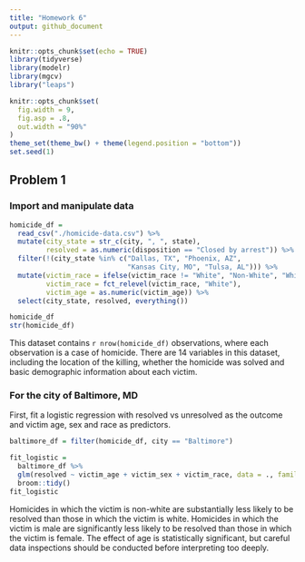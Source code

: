 ```yaml
---
title: "Homework 6"
output: github_document
---
```


```r
knitr::opts_chunk$set(echo = TRUE)
library(tidyverse)
library(modelr)
library(mgcv)
library("leaps")

knitr::opts_chunk$set(
  fig.width = 9,
  fig.asp = .8,
  out.width = "90%"
)
theme_set(theme_bw() + theme(legend.position = "bottom"))
set.seed(1)
```

## Problem 1

### Import and manipulate data

```r
homicide_df = 
  read_csv("./homicide-data.csv") %>% 
  mutate(city_state = str_c(city, ", ", state),
         resolved = as.numeric(disposition == "Closed by arrest")) %>% 
  filter(!(city_state %in% c("Dallas, TX", "Phoenix, AZ", 
                             "Kansas City, MO", "Tulsa, AL"))) %>% 
  mutate(victim_race = ifelse(victim_race != "White", "Non-White", "White"),
         victim_race = fct_relevel(victim_race, "White"),
         victim_age = as.numeric(victim_age)) %>% 
  select(city_state, resolved, everything())

homicide_df
str(homicide_df)
```

This dataset contains `r nrow(homicide_df)` observations, where each observation is a case of homicide. There are 14 variables in this dataset, including the location of the killing, whether the homicide was solved and basic demographic information about each victim.

### For the city of Baltimore, MD

First, fit a logistic regression with resolved vs unresolved as the outcome and victim age, sex and race as predictors. 
```r
baltimore_df = filter(homicide_df, city == "Baltimore")

fit_logistic = 
  baltimore_df %>% 
  glm(resolved ~ victim_age + victim_sex + victim_race, data = ., family = binomial()) %>% 
  broom::tidy()
fit_logistic
```

Homicides in which the victim is non-white are substantially less likely to be resolved than those in which the victim is white. Homicides in which the victim is male are significantly less likely to be resolved than those in which the victim is female. The effect of age is statistically significant, but careful data inspections should be conducted before interpreting too deeply.